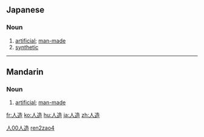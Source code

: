 ==Japanese==
{{ja-kanjitab|人|造}}

===Noun===
{{ja-noun|k|hira=じんぞう|rom=jinzô|hidx=しんぞう'}}

# [[artificial]]; [[man-made]]
# [[synthetic]]

----

==Mandarin==
{{zh-hanzi|[[人]][[造]]}}

===Noun===
{{cmn-noun|ts|pin=rénzào|pint=ren2zao4|rs=人00}}

# [[artificial]]; [[man-made]]

[[Category:cmn:Elementary Mandarin in traditional script|人00人造]]
[[Category:cmn:Elementary Mandarin in simplified script|ren2zao4]]

[[fr:人造]]
[[ko:人造]]
[[hu:人造]]
[[ja:人造]]
[[zh:人造]]